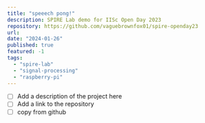 ```yaml
---
title: "speeech pong!"
description: SPIRE Lab demo for IISc Open Day 2023
repository: https://github.com/vaguebrownfox01/spire-openday23
url: 
date: "2024-01-26"
published: true
featured: -1
tags:
  - "spire-lab"
  - "signal-processing"
  - "raspberry-pi"
---
```


- [ ] Add a description of the project here
- [ ] Add a link to the repository
- [ ] copy from github
